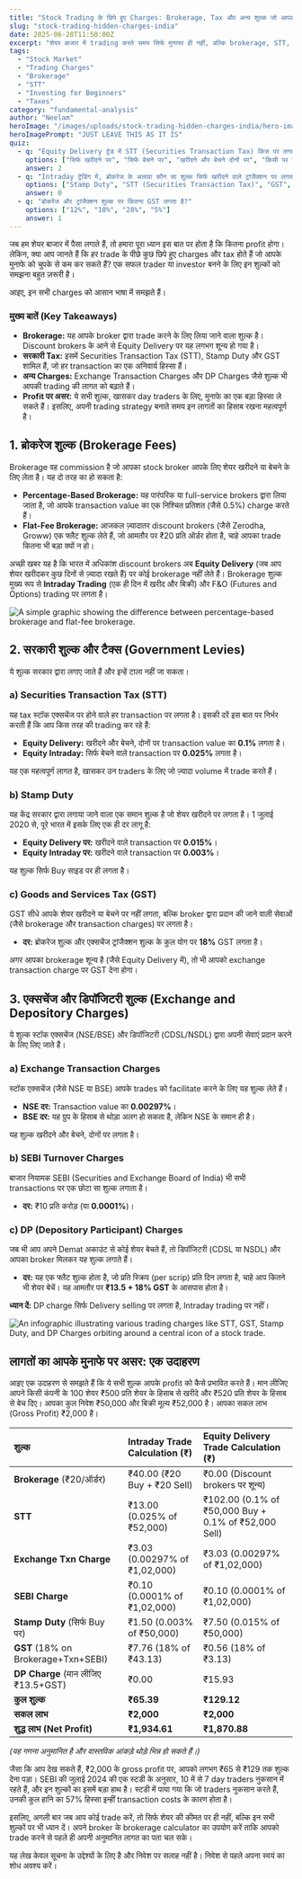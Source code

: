 ```yaml
---
title: "Stock Trading के छिपे हुए Charges: Brokerage, Tax और अन्य शुल्क जो आपका Profit कम करते हैं"
slug: "stock-trading-hidden-charges-india"
date: 2025-06-28T11:50:00Z
excerpt: "शेयर बाजार में trading करते समय सिर्फ मुनाफा ही नहीं, बल्कि brokerage, STT, GST जैसे कई charges भी लगते हैं। जानें यह शुल्क आपके profit को कैसे प्रभावित करते हैं।"
tags:
  - "Stock Market"
  - "Trading Charges"
  - "Brokerage"
  - "STT"
  - "Investing for Beginners"
  - "Taxes"
category: "fundamental-analysis"
author: "Neelam"
heroImage: "/images/uploads/stock-trading-hidden-charges-india/hero-image.jpg"
heroImagePrompt: "JUST LEAVE THIS AS IT IS"
quiz:
  - q: "Equity Delivery ट्रेड में STT (Securities Transaction Tax) किस पर लगता है?"
    options: ["सिर्फ खरीदने पर", "सिर्फ बेचने पर", "खरीदने और बेचने दोनों पर", "किसी पर नहीं"]
    answer: 2
  - q: "Intraday ट्रेडिंग में, ब्रोकरेज के अलावा कौन सा शुल्क सिर्फ खरीदने वाले ट्रांजैक्शन पर लगता है?"
    options: ["Stamp Duty", "STT (Securities Transaction Tax)", "GST", "Exchange Transaction Charge"]
    answer: 0
  - q: "ब्रोकरेज और ट्रांजैक्शन शुल्क पर कितना GST लगता है?"
    options: ["12%", "18%", "28%", "5%"]
    answer: 1
---
```


जब हम शेयर बाजार में पैसा लगाते हैं, तो हमारा पूरा ध्यान इस बात पर होता है कि कितना profit होगा। लेकिन, क्या आप जानते हैं कि हर trade के पीछे कुछ छिपे हुए charges और tax होते हैं जो आपके मुनाफे को चुपके से कम कर सकते हैं? एक सफल trader या investor बनने के लिए इन शुल्कों को समझना बहुत ज़रूरी है।

आइए, इन सभी charges को आसान भाषा में समझते हैं।

### **मुख्य बातें (Key Takeaways)**

*   **Brokerage:** यह आपके broker द्वारा trade करने के लिए लिया जाने वाला शुल्क है। Discount brokers के आने से Equity Delivery पर यह लगभग शून्य हो गया है।
*   **सरकारी Tax:** इसमें Securities Transaction Tax (STT), Stamp Duty और GST शामिल हैं, जो हर transaction का एक अनिवार्य हिस्सा हैं।
*   **अन्य Charges:** Exchange Transaction Charges और DP Charges जैसे शुल्क भी आपकी trading की लागत को बढ़ाते हैं।
*   **Profit पर असर:** ये सभी शुल्क, खासकर day traders के लिए, मुनाफे का एक बड़ा हिस्सा ले सकते हैं। इसलिए, अपनी trading strategy बनाते समय इन लागतों का हिसाब रखना महत्वपूर्ण है।

## **1. ब्रोकरेज शुल्क (Brokerage Fees)**

Brokerage वह commission है जो आपका stock broker आपके लिए शेयर खरीदने या बेचने के लिए लेता है। यह दो तरह का हो सकता है:

*   **Percentage-Based Brokerage:** यह पारंपरिक या full-service brokers द्वारा लिया जाता है, जो आपके transaction value का एक निश्चित प्रतिशत (जैसे 0.5%) charge करते हैं।
*   **Flat-Fee Brokerage:** आजकल ज़्यादातर discount brokers (जैसे Zerodha, Groww) एक फ्लैट शुल्क लेते हैं, जो आमतौर पर ₹20 प्रति ऑर्डर होता है, चाहे आपका trade कितना भी बड़ा क्यों न हो।

अच्छी खबर यह है कि भारत में अधिकांश discount brokers अब **Equity Delivery** (जब आप शेयर खरीदकर कुछ दिनों से ज़्यादा रखते हैं) पर कोई brokerage नहीं लेते हैं। Brokerage शुल्क मुख्य रूप से **Intraday Trading** (एक ही दिन में खरीद और बिक्री) और F&O (Futures and Options) trading पर लगता है।

![A simple graphic showing the difference between percentage-based brokerage and flat-fee brokerage.](/images/uploads/stock-trading-hidden-charges-india/brokerage-types.png)

## **2. सरकारी शुल्क और टैक्स (Government Levies)**

ये शुल्क सरकार द्वारा लगाए जाते हैं और इन्हें टाला नहीं जा सकता।

### **a) Securities Transaction Tax (STT)**

यह tax स्टॉक एक्सचेंज पर होने वाले हर transaction पर लगता है। इसकी दरें इस बात पर निर्भर करती हैं कि आप किस तरह की trading कर रहे हैं:

*   **Equity Delivery:** खरीदने और बेचने, दोनों पर transaction value का **0.1%** लगता है।
*   **Equity Intraday:** सिर्फ बेचने वाले transaction पर **0.025%** लगता है।

यह एक महत्वपूर्ण लागत है, खासकर उन traders के लिए जो ज़्यादा volume में trade करते हैं।

### **b) Stamp Duty**

यह केंद्र सरकार द्वारा लगाया जाने वाला एक समान शुल्क है जो शेयर खरीदने पर लगता है। 1 जुलाई 2020 से, पूरे भारत में इसके लिए एक ही दर लागू है:

*   **Equity Delivery पर:** खरीदने वाले transaction पर **0.015%**।
*   **Equity Intraday पर:** खरीदने वाले transaction पर **0.003%**।

यह शुल्क सिर्फ Buy साइड पर ही लगता है।

### **c) Goods and Services Tax (GST)**

GST सीधे आपके शेयर खरीदने या बेचने पर नहीं लगता, बल्कि broker द्वारा प्रदान की जाने वाली सेवाओं (जैसे brokerage और transaction charges) पर लगता है।

*   **दर:** ब्रोकरेज शुल्क और एक्सचेंज ट्रांजैक्शन शुल्क के कुल योग पर **18%** GST लगता है।

अगर आपका brokerage शून्य है (जैसे Equity Delivery में), तो भी आपको exchange transaction charge पर GST देना होगा।

## **3. एक्सचेंज और डिपॉजिटरी शुल्क (Exchange and Depository Charges)**

ये शुल्क स्टॉक एक्सचेंज (NSE/BSE) और डिपॉजिटरी (CDSL/NSDL) द्वारा अपनी सेवाएं प्रदान करने के लिए लिए जाते हैं।

### **a) Exchange Transaction Charges**

स्टॉक एक्सचेंज (जैसे NSE या BSE) आपके trades को facilitate करने के लिए यह शुल्क लेते हैं।

*   **NSE दर:** Transaction value का **0.00297%**।
*   **BSE दर:** यह ग्रुप के हिसाब से थोड़ा अलग हो सकता है, लेकिन NSE के समान ही है।

यह शुल्क खरीदने और बेचने, दोनों पर लगता है।

### **b) SEBI Turnover Charges**

बाजार नियामक SEBI (Securities and Exchange Board of India) भी सभी transactions पर एक छोटा सा शुल्क लगाता है।

*   **दर:** ₹10 प्रति करोड़ (या **0.0001%**)।

### **c) DP (Depository Participant) Charges**

जब भी आप अपने Demat अकाउंट से कोई शेयर बेचते हैं, तो डिपॉजिटरी (CDSL या NSDL) और आपका broker मिलकर यह शुल्क लगाते हैं।

*   **दर:** यह एक फ्लैट शुल्क होता है, जो प्रति स्क्रिप (per scrip) प्रति दिन लगता है, चाहे आप कितने भी शेयर बेचें। यह आमतौर पर **₹13.5 + 18% GST** के आसपास होता है।

**ध्यान दें:** DP charge सिर्फ Delivery selling पर लगता है, Intraday trading पर नहीं।

![An infographic illustrating various trading charges like STT, GST, Stamp Duty, and DP Charges orbiting around a central icon of a stock trade.](/images/uploads/stock-trading-hidden-charges-india/all-charges-infographic.png)

## **लागतों का आपके मुनाफे पर असर: एक उदाहरण**

आइए एक उदाहरण से समझते हैं कि ये सभी शुल्क आपके profit को कैसे प्रभावित करते हैं। मान लीजिए आपने किसी कंपनी के 100 शेयर ₹500 प्रति शेयर के हिसाब से खरीदे और ₹520 प्रति शेयर के हिसाब से बेच दिए। आपका कुल निवेश ₹50,000 और बिक्री मूल्य ₹52,000 है। आपका सकल लाभ (Gross Profit) ₹2,000 है।

| शुल्क | Intraday Trade Calculation (₹) | Equity Delivery Trade Calculation (₹) |
| :--- | :--- | :--- |
| **Brokerage** (₹20/ऑर्डर) | ₹40.00 (₹20 Buy + ₹20 Sell) | ₹0.00 (Discount brokers पर शून्य) |
| **STT** | ₹13.00 (0.025% of ₹52,000) | ₹102.00 (0.1% of ₹50,000 Buy + 0.1% of ₹52,000 Sell) |
| **Exchange Txn Charge** | ₹3.03 (0.00297% of ₹1,02,000) | ₹3.03 (0.00297% of ₹1,02,000) |
| **SEBI Charge** | ₹0.10 (0.0001% of ₹1,02,000) | ₹0.10 (0.0001% of ₹1,02,000) |
| **Stamp Duty** (सिर्फ Buy पर) | ₹1.50 (0.003% of ₹50,000) | ₹7.50 (0.015% of ₹50,000) |
| **GST** (18% on Brokerage+Txn+SEBI) | ₹7.76 (18% of ₹43.13) | ₹0.56 (18% of ₹3.13) |
| **DP Charge** (मान लीजिए ₹13.5+GST) | ₹0.00 | ₹15.93 |
| **कुल शुल्क** | **₹65.39** | **₹129.12** |
| **सकल लाभ** | **₹2,000** | **₹2,000** |
| **शुद्ध लाभ (Net Profit)** | **₹1,934.61** | **₹1,870.88** |

*(यह गणना अनुमानित है और वास्तविक आंकड़े थोड़े भिन्न हो सकते हैं।)*

जैसा कि आप देख सकते हैं, ₹2,000 के gross profit पर, आपको लगभग ₹65 से ₹129 तक शुल्क देना पड़ा। SEBI की जुलाई 2024 की एक स्टडी के अनुसार, 10 में से 7 day traders नुकसान में रहते हैं, और इन शुल्कों का इसमें बड़ा हाथ है। स्टडी में पाया गया कि जो traders नुकसान करते हैं, उनकी कुल हानि का 57% हिस्सा इन्हीं transaction costs के कारण होता है।

इसलिए, अगली बार जब आप कोई trade करें, तो सिर्फ शेयर की कीमत पर ही नहीं, बल्कि इन सभी शुल्कों पर भी ध्यान दें। अपने broker के brokerage calculator का उपयोग करें ताकि आपको trade करने से पहले ही अपनी अनुमानित लागत का पता चल सके।

यह लेख केवल सूचना के उद्देश्यों के लिए है और निवेश पर सलाह नहीं है। निवेश से पहले अपना स्वयं का शोध अवश्य करें।
